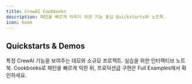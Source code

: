```yaml
---
title: CrewAI Cookbooks
description: 패턴을 빠르게 익히기 위한 기능 중심 Quickstarts와 노트북.
icon: book
---
```


## Quickstarts & Demos

<CardGroup cols={2}>
  <Card title="Quickstarts 저장소" icon="bolt" href="https://github.com/crewAIInc/crewAI-quickstarts">
    특정 CrewAI 기능을 보여주는 데모와 소규모 프로젝트.
  </Card>
  <Card title="예시의 노트북" icon="book-open" href="https://github.com/crewAIInc/crewAI-examples/tree/main/Notebooks">
    실습을 위한 인터랙티브 노트북.
  </Card>
</CardGroup>

<Tip>
Cookbooks로 패턴을 빠르게 익힌 뒤, 프로덕션급 구현은 Full Examples에서 확인하세요.
</Tip>


